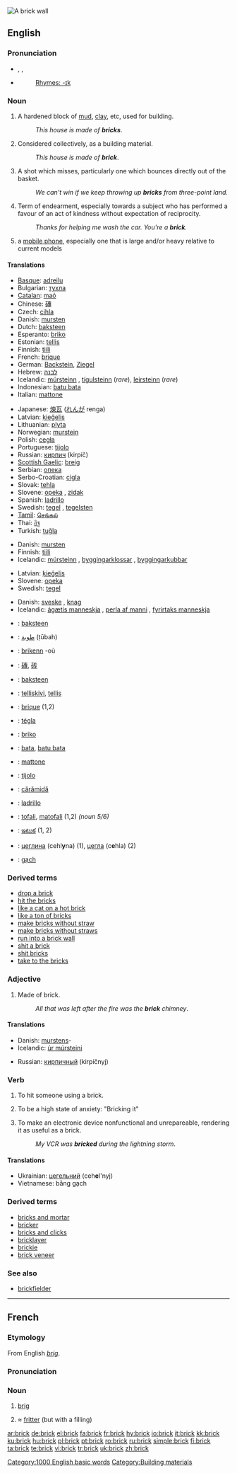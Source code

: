 [[Image:Brick wall old.jpg|thumb|A brick wall]]
{{wikipedia}}
==English==

===Pronunciation===
*{{AHD|/brĭk/}}, {{IPA|/brɪk/}}, {{SAMPA|/brIk/}}
*{{audio|en-us-brick.ogg|Audio (US)}}
*:[[Rhymes:English:-ɪk|Rhymes: -ɪk]]

===Noun===
{{en-noun|s|-}}

# A hardened block of [[mud]], [[clay]], etc, used for building.
#:''This house is made of '''bricks'''''.
# {{uncountable}} Considered collectively, as a building material.
#:''This house is made of '''brick'''''.
# {{basketball}} A shot which misses, particularly one which bounces directly out of the basket.
#: ''We can't win if we keep throwing up '''bricks''' from three-point land.''
# Term of endearment, especially towards a subject who has performed a favour of an act of kindness without expectation of reciprocity.
#: ''Thanks for helping me wash the car. You're a '''brick'''.''
# {{colloquial}} a [[mobile phone]], especially one that is large and/or heavy relative to current models

====Translations====
{{trans-top|hardened block used for building}}
*[[Basque]]: [[adreilu]]
*Bulgarian: [[тухла]]
*[[Catalan]]: [[maó]]
*Chinese: [[磚]]
*Czech: [[cihla]] {{f}}
*Danish: [[mursten]] {{c}}
*Dutch: [[baksteen]]
*Esperanto: [[briko]]
*Estonian: [[tellis]]
*Finnish: [[tiili]]
*French: [[brique]]
*German: [[Backstein]], [[Ziegel]] {{m}}
*Hebrew: [[לבנה]]
*Icelandic: [[múrsteinn]] {{m}}, [[tígulsteinn]] {{m}} (''rare''), [[leirsteinn]] {{m}} (''rare'')
*Indonesian: [[batu bata]]
*Italian: [[mattone]]
{{trans-mid}}
*Japanese: [[煉瓦]] ([[れんが]] renga)
*Latvian: [[ķieģelis]] {{m}}
*Lithuanian: [[plyta]]
*Norwegian: [[murstein]]
*Polish: [[cegła]]
*Portuguese: [[tijolo]]
*Russian: [[кирпич]] (kirpíč) {{m}}
*[[Scottish Gaelic]]: [[breig]]
*Serbian: [[опека]]
*Serbo-Croatian: [[cigla]]
*Slovak: [[tehla]]
*Slovene: [[opeka]] {{f}}, [[zidak]] {{m}}
*Spanish: [[ladrillo]]
*Swedish: [[tegel]] {{n}}, [[tegelsten]]
*[[Tamil]]: [[செங்கல்]]
*Thai: [[อิฐ]]
*Turkish: [[tuğla]]
{{trans-bottom}}

{{trans-top|a building material}}
*Danish: [[mursten]] {{c}}
*Finnish: [[tiili]]
*Icelandic: [[múrsteinn]] {{m}}, [[byggingarklossar]] {{m|p}}, [[byggingarkubbar]] {{n|p}}
{{trans-mid}}
*Latvian: [[ķieģelis]] {{m}}
*Slovene: [[opeka]]
*Swedish: [[tegel]] {{n}}
{{trans-bottom}}

{{trans-top|a missed shot (basketball)}}
{{trans-mid}}
{{trans-bottom}}

{{trans-top|term of endearment}}
*Danish: [[sveske]] {{c}}, [[knag]] {{c}}
*Icelandic: [[ágætis manneskja]] {{f}}, [[perla af manni]] {{f}}, [[fyrirtaks manneskja]] {{f}}
{{trans-mid}}
{{trans-bottom}}

{{checktrans-top|}}
*{{ttbc|Afrikaans}}: [[baksteen]]
*{{ttbc|Arabic}}: [[طوبة]] (ṭūbah)
*{{ttbc|Breton}}: [[brikenn]] {{f}} -où
*{{ttbc|Chinese}}: [[磚]], [[砖]]
*{{ttbc|Dutch}}: [[baksteen]]
*{{ttbc|Estonian}}: [[telliskivi]], [[tellis]]
*{{ttbc|French}}: [[brique]] {{f}} (1,2)
*{{ttbc|Hungarian}}: [[tégla]]
*{{ttbc|Ido}}: [[briko]]
*{{ttbc|Indonesian}}: [[bata]], [[batu bata]]
*{{ttbc|Italian}}: [[mattone]]
*{{ttbc|Portuguese}}: [[tijolo]]
*{{ttbc|Romanian}}: [[cărămidă]] {{f}}
*{{ttbc|Spanish}}: [[ladrillo]] {{m}}
*{{ttbc|Swahili}}: [[tofali]], [[matofali]] {{p}} (1,2) ''(noun 5/6)''
*{{ttbc|Telugu}}: [[ఇటుక]] (1, 2)
*{{ttbc|Ukrainian}}: [[цеглина]] (cehl'''y'''na) {{f}} (1), [[цегла]] (c'''e'''hla) {{f}} (2)
*{{ttbc|Vietnamese}}: [[gạch]]
{{checktrans-bottom}}

===Derived terms===
* [[drop a brick]]
* [[hit the bricks]]
* [[like a cat on a hot brick]]
* [[like a ton of bricks]]
* [[make bricks without straw]]
* [[make bricks without straws]]
* [[run into a brick wall]]
* [[shit a brick]]
* [[shit bricks]]
* [[take to the bricks]]

===Adjective===
{{en-adj|-}}

# Made of brick.
#:''All that was left after the fire was the '''brick''' chimney''.

====Translations====
{{trans-top|made of brick}}
*Danish: [[mursten]]s-
*Icelandic: [[úr múrsteini]] {{m|f|n}}
{{trans-mid}}
*Russian: [[кирпичный]] (kirpíčnyj)
{{trans-bottom}}

===Verb===
{{en-verb}}

# {{slang}} To hit someone using a brick.
# {{rfv-sense}} {{slang}} To be a high state of anxiety: "Bricking it"
# {{rfv-sense}} {{slang}} To make an electronic device nonfunctional and unrepareable, rendering it as useful as a brick.
#:''My VCR was '''bricked''' during the lightning storm''.

====Translations====
{{trans-top|hit someone using a brick}}
{{trans-mid}}
{{trans-bottom}}

{{trans-top|be a high state of anxiety}}
{{trans-mid}}
{{trans-bottom}}

{{trans-top|make an electronic device nonfunctional}}
{{trans-mid}}
{{trans-bottom}}

{{checktrans-top}}
*Ukrainian: [[цегельний]] (ceh'''e'''l'nyj) {{m}}
*Vietnamese: bằng gạch
{{checktrans-bottom}}

===Derived terms===
* [[bricks and mortar]]
* [[bricker]]
* [[bricks and clicks]]
* [[bricklayer]]
* [[brickie]]
* [[brick veneer]]

===See also===
* [[brickfielder]]

[[Category:1000 English basic words]]
[[Category:Building materials]]

----

==French==

===Etymology===
From English ''[[brig]]''.

===Pronunciation===
{{IPA|/bʀik/}}

===Noun===
{{fr-noun-reg|m}}

# {{nautical}} [[brig]]
# ≈ [[fritter]] (but with a filling)

[[ar:brick]]
[[de:brick]]
[[el:brick]]
[[fa:brick]]
[[fr:brick]]
[[hy:brick]]
[[io:brick]]
[[it:brick]]
[[kk:brick]]
[[ku:brick]]
[[hu:brick]]
[[pl:brick]]
[[pt:brick]]
[[ro:brick]]
[[ru:brick]]
[[simple:brick]]
[[fi:brick]]
[[ta:brick]]
[[te:brick]]
[[vi:brick]]
[[tr:brick]]
[[uk:brick]]
[[zh:brick]]